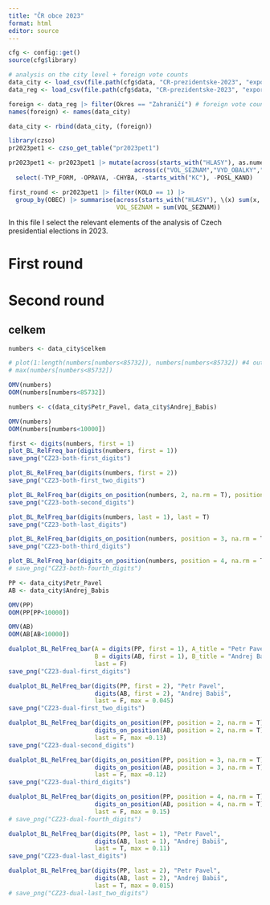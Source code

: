 ```yaml
---
title: "ČR obce 2023"
format: html
editor: source
---
```


```r
cfg <- config::get()
source(cfg$library)

# analysis on the city level + foreign vote counts 
data_city <- load_csv(file.path(cfg$data, "CR-prezidentske-2023", "export (1).csv"))
data_reg <- load_csv(file.path(cfg$data, "CR-prezidentske-2023", "export (2).csv"))

foreign <- data_reg |> filter(Okres == "Zahraničí") # foreign vote counts
names(foreign) <- names(data_city)

data_city <- rbind(data_city, (foreign))
```


```r
library(czso)
pr2023pet1 <- czso_get_table("pr2023pet1")

pr2023pet1 <- pr2023pet1 |> mutate(across(starts_with("HLASY"), as.numeric),
                                   across(c("VOL_SEZNAM","VYD_OBALKY","ODEVZ_OBAL","PL_HL_CELK"), as.numeric)) |>
  select(-TYP_FORM, -OPRAVA, -CHYBA, -starts_with("KC"), -POSL_KAND)

first_round <- pr2023pet1 |> filter(KOLO == 1) |>
  group_by(OBEC) |> summarise(across(starts_with("HLASY"), \(x) sum(x, na.rm = T)),
                              VOL_SEZNAM = sum(VOL_SEZNAM))
```




In this file I select the relevant elements of the analysis of Czech presidential elections in 2023. 

# First round 




# Second round 

## celkem 
```r
numbers <- data_city$celkem 

# plot(1:length(numbers[numbers<85732]), numbers[numbers<85732]) #4 outliers removed
# max(numbers[numbers<85732])

OMV(numbers)
OOM(numbers[numbers<85732])
```


```r
numbers <- c(data_city$Petr_Pavel, data_city$Andrej_Babis)

OMV(numbers)
OOM(numbers[numbers<10000])
```


```r
first <- digits(numbers, first = 1)
plot_BL_RelFreq_bar(digits(numbers, first = 1))
save_png("CZ23-both-first_digits")
```

```r
plot_BL_RelFreq_bar(digits(numbers, first = 2))
save_png("CZ23-both-first_two_digits")
```

```r
plot_BL_RelFreq_bar(digits_on_position(numbers, 2, na.rm = T), position = 2)
save_png("CZ23-both-second_digits")
```


```r
plot_BL_RelFreq_bar(digits(numbers, last = 1), last = T)
save_png("CZ23-both-last_digits")
```


```r
plot_BL_RelFreq_bar(digits_on_position(numbers, position = 3, na.rm = T), position = 3)
save_png("CZ23-both-third_digits")
```

```r
plot_BL_RelFreq_bar(digits_on_position(numbers, position = 4, na.rm = T), position = 4)
# save_png("CZ23-both-fourth_digits")
```

```r
PP <- data_city$Petr_Pavel 
AB <- data_city$Andrej_Babis 

OMV(PP)
OOM(PP[PP<10000])

OMV(AB)
OOM(AB[AB<10000])
```


```r
dualplot_BL_RelFreq_bar(A = digits(PP, first = 1), A_title = "Petr Pavel", 
                        B = digits(AB, first = 1), B_title = "Andrej Babiš", 
                        last = F)
save_png("CZ23-dual-first_digits")
```


```r
dualplot_BL_RelFreq_bar(digits(PP, first = 2), "Petr Pavel", 
                        digits(AB, first = 2), "Andrej Babiš", 
                        last = F, max = 0.045)
save_png("CZ23-dual-first_two_digits")
```


```r
dualplot_BL_RelFreq_bar(digits_on_position(PP, position = 2, na.rm = T), "Petr Pavel", position = 2, 
                        digits_on_position(AB, position = 2, na.rm = T), "Andrej Babiš", 
                        last = F, max =0.13)
save_png("CZ23-dual-second_digits")
```

```r
dualplot_BL_RelFreq_bar(digits_on_position(PP, position = 3, na.rm = T), "Petr Pavel", position = 3, 
                        digits_on_position(AB, position = 3, na.rm = T), "Andrej Babiš", 
                        last = F, max =0.12)
save_png("CZ23-dual-third_digits")
```


```r
dualplot_BL_RelFreq_bar(digits_on_position(PP, position = 4, na.rm = T), "Petr Pavel", position = 4, 
                        digits_on_position(AB, position = 4, na.rm = T), "Andrej Babiš", 
                        last = F, max = 0.15)
# save_png("CZ23-dual-fourth_digits")
```



```r
dualplot_BL_RelFreq_bar(digits(PP, last = 1), "Petr Pavel", 
                        digits(AB, last = 1), "Andrej Babiš", 
                        last = T, max = 0.11)
save_png("CZ23-dual-last_digits")
```


```r
dualplot_BL_RelFreq_bar(digits(PP, last = 2), "Petr Pavel", 
                        digits(AB, last = 2), "Andrej Babiš", 
                        last = T, max = 0.015)
# save_png("CZ23-dual-last_two_digits")
```


